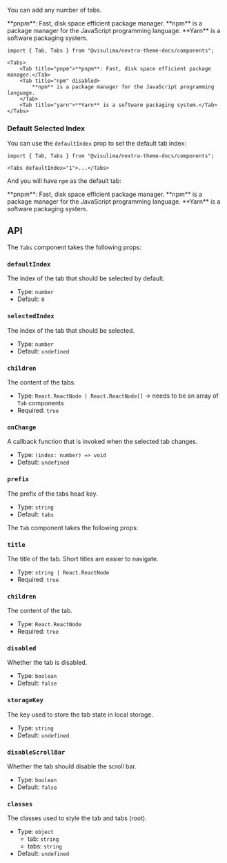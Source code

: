 
You can add any number of tabs.

<Tabs>
    <Tab title="pnpm">**pnpm**: Fast, disk space efficient package manager.</Tab>
    <Tab title="npm" disabled>
        **npm** is a package manager for the JavaScript programming language.
    </Tab>
    <Tab title="yarn">**Yarn** is a software packaging system.</Tab>
</Tabs>

```mdx
import { Tab, Tabs } from "@visulima/nextra-theme-docs/components";

<Tabs>
    <Tab title="pnpm">**pnpm**: Fast, disk space efficient package manager.</Tab>
    <Tab title="npm" disabled>
        **npm** is a package manager for the JavaScript programming language.
    </Tab>
    <Tab title="yarn">**Yarn** is a software packaging system.</Tab>
</Tabs>
```

### Default Selected Index

You can use the `defaultIndex` prop to set the default tab index:

```mdx
import { Tab, Tabs } from "@visulima/nextra-theme-docs/components";

<Tabs defaultIndex="1">...</Tabs>
```

And you will have `npm` as the default tab:

<Tabs defaultIndex="1">
    <Tab title="pnpm">**pnpm**: Fast, disk space efficient package manager.</Tab>
    <Tab title="npm">**npm** is a package manager for the JavaScript programming language.</Tab>
    <Tab title="yarn">**Yarn** is a software packaging system.</Tab>
</Tabs>

## API

The `Tabs` component takes the following props:

### `defaultIndex`

The index of the tab that should be selected by default.

-   Type: `number`
-   Default: `0`

### `selectedIndex`

The index of the tab that should be selected.

-   Type: `number`
-   Default: `undefined`

### `children`

The content of the tabs.

-   Type: `React.ReactNode | React.ReactNode[]` -> needs to be an array of `Tab` components
-   Required: `true`

### `onChange`

A callback function that is invoked when the selected tab changes.

-   Type: `(index: number) => void`
-   Default: `undefined`

### `prefix`

The prefix of the tabs head key.

-   Type: `string`
-   Default: `tabs`

The `Tab` component takes the following props:

### `title`

The title of the tab. Short titles are easier to navigate.

-   Type: `string | React.ReactNode`
-   Required: `true`

### `children`

The content of the tab.

-   Type: `React.ReactNode`
-   Required: `true`

### `disabled`

Whether the tab is disabled.

-   Type: `boolean`
-   Default: `false`

### `storageKey`

The key used to store the tab state in local storage.

-   Type: `string`
-   Default: `undefined`

### `disableScrollBar`

Whether the tab should disable the scroll bar.

-   Type: `boolean`
-   Default: `false`

### `classes`

The classes used to style the tab and tabs (root).

-   Type: `object`
    -   tab: `string`
    -   tabs: `string`
-   Default: `undefined`
